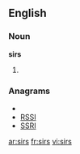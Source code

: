 ==English==

===Noun===
'''sirs'''

# {{plural of|[[sir]]}}

===Anagrams===
* {{alphagram|irss}}
* [[RSSI#English|RSSI]]
* [[SSRI#English|SSRI]]

[[ar:sirs]]
[[fr:sirs]]
[[vi:sirs]]